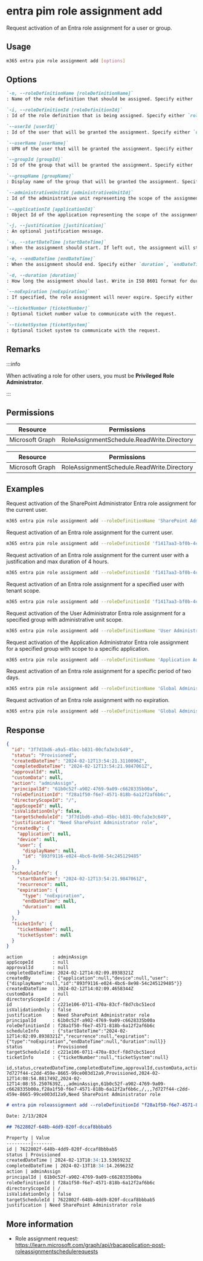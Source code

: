 
# entra pim role assignment add

Request activation of an Entra role assignment for a user or group.

## Usage

```sh
m365 entra pim role assignment add [options]
```

## Options

```md definition-list
`-n, --roleDefinitionName [roleDefinitionName]`	
: Name of the role definition that should be assigned. Specify either `roleDefinitionName` or `roleDefinitionId` but not both.

`-i, --roleDefinitionId [roleDefinitionId]`	
: Id of the role definition that is being assigned. Specify either `roleDefinitionName` or `roleDefinitionId` but not both.

`--userId [userId]`	
: Id of the user that will be granted the assignment. Specify either `userId`, `userName`, `groupId` or `groupName`. If not specified, the current user will be used.

`--userName [userName]`	
: UPN of the user that will be granted the assignment. Specify either `userId`, `userName`, `groupId` or `groupName`. If not specified, the current user will be used.

`--groupId [groupId]`
: Id of the group that will be granted the assignment. Specify either `userId`, `userName`, `groupId` or `groupName`. If not specified, the current user will be used.

`--groupName [groupName]`
: Display name of the group that will be granted the assignment. Specify either `userId`, `userName`, `groupId` or `groupName`. If not specified, the current user will be used.

`--administrativeUnitId [administrativeUnitId]`
: Id of the administrative unit representing the scope of the assignment. Specify either `administrativeUnitId` or `applicationId`. If not specified, default scope will be tenant-wide.

`--applicationId [applicationId]`
: Object Id of the application representing the scope of the assignment. Specify either `administrativeUnitId` or `applicationId`. If not specified, default scope will be tenant-wide.

`-j, --justification [justification]`
: An optional justification message.

`-s, --startDateTime [startDateTime]`
: When the assignment should start. If left out, the assignment will start from the current time.

`-e, --endDateTime [endDateTime]`
: When the assignment should end. Specify either `duration`, `endDateTime` or `noExpiration`.

`-d, --duration [duration]`
: How long the assignment should last. Write in ISO 8601 format for durations: PT3H for 3 hours. Specify either `duration`, `endDateTime` or `noExpiration`.

`--noExpiration [noExpiration]`
: If specified, the role assignment will never expire. Specify either `duration`, `endDateTime` or `noExpiration`.

`--ticketNumber [ticketNumber]`
: Optional ticket number value to communicate with the request.

`--ticketSystem [ticketSystem]`
: Optional ticket system to communicate with the request.
```

<Global />

## Remarks

:::info

When activating a role for other users, you must be **Privileged Role Administrator**.

:::

## Permissions
<Tabs>
  <TabItem value="Delegated">

  | Resource        | Permissions                                |
  |-----------------|--------------------------------------------|
  | Microsoft Graph | RoleAssignmentSchedule.ReadWrite.Directory |

  </TabItem>
  <TabItem value="Application">

  | Resource        | Permissions                                |
  |-----------------|--------------------------------------------|
  | Microsoft Graph | RoleAssignmentSchedule.ReadWrite.Directory |

  </TabItem>
</Tabs>

## Examples

Request activation of the SharePoint Administrator Entra role assignment for the current user.

```sh
m365 entra pim role assignment add --roleDefinitionName 'SharePoint Administrator'
```

Request activation of an Entra role assignment for the current user.

```sh
m365 entra pim role assignment add --roleDefinitionId 'f1417aa3-bf0b-4cc5-a845-a0b2cf11f690'
```

Request activation of an Entra role assignment for the current user with a justification and max duration of 4 hours.

```sh
m365 entra pim role assignment add --roleDefinitionId 'f1417aa3-bf0b-4cc5-a845-a0b2cf11f690' --justification 'Need Global Admin to release application xyz to production' --duration 'PT4H'
```

Request activation of an Entra role assignment for a specified user with tenant scope.

```sh
m365 entra pim role assignment add --roleDefinitionId 'f1417aa3-bf0b-4cc5-a845-a0b2cf11f690' --userId '3488d6b8-6b2e-41c3-9583-1991205323c2'
```

Request activation of the User Administrator Entra role assignment for a specified group with administrative unit scope.

```sh
m365 entra pim role assignment add --roleDefinitionName 'User Administrator' --groupId '3488d6b8-6b2e-41c3-9583-1991205323c2' --administrativeUnitId '03c4c9dc-6f0c-4c4f-a4e6-0c9ed80f54c7'
```

Request activation of the Application Administrator Entra role assignment for a specified group with scope to a specific application.

```sh
m365 entra pim role assignment add --roleDefinitionName 'Application Administrator' --groupName 'Applications admins' --applicationId '03c4c9dc-6f0c-4c4f-a4e6-0c9ed80f54c7'
```

Request activation of an Entra role assignment for a specific period of two days.

```sh
m365 entra pim role assignment add --roleDefinitionName 'Global Administrator' --userName 'admin-john@contoso.com' --startDateTime '2024-01-10T09:00:00Z' --endDateTime '2024-01-11T17:00:00Z'
```

Request activation of an Entra role assignment with no expiration.

```sh
m365 entra pim role assignment add --roleDefinitionName 'Global Administrator' --userName 'admin-john@contoso.com' --noExpiration
```

## Response

<Tabs>
  <TabItem value="JSON">

  ```json
  {
    "id": "3f7d1bd6-a9a5-45bc-b831-00cfa3e3c649",
    "status": "Provisioned",
    "createdDateTime": "2024-02-12T13:54:21.3110096Z",
    "completedDateTime": "2024-02-12T13:54:21.9847061Z",
    "approvalId": null,
    "customData": null,
    "action": "adminAssign",
    "principalId": "61b0c52f-a902-4769-9a09-c6628335b00a",
    "roleDefinitionId": "f28a1f50-f6e7-4571-818b-6a12f2af6b6c",
    "directoryScopeId": "/",
    "appScopeId": null,
    "isValidationOnly": false,
    "targetScheduleId": "3f7d1bd6-a9a5-45bc-b831-00cfa3e3c649",
    "justification": "Need SharePoint Administrator role",
    "createdBy": {
      "application": null,
      "device": null,
      "user": {
        "displayName": null,
        "id": "893f9116-e024-4bc6-8e98-54c245129485"
      }
    },
    "scheduleInfo": {
      "startDateTime": "2024-02-12T13:54:21.9847061Z",
      "recurrence": null,
      "expiration": {
        "type": "noExpiration",
        "endDateTime": null,
        "duration": null
      }
    },
    "ticketInfo": {
      "ticketNumber": null,
      "ticketSystem": null
    }
  }
  ```

  </TabItem>
  <TabItem value="Text">

  ```text
  action           : adminAssign
  appScopeId       : null
  approvalId       : null
  completedDateTime: 2024-02-12T14:02:09.8938321Z
  createdBy        : {"application":null,"device":null,"user":{"displayName":null,"id":"893f9116-e024-4bc6-8e98-54c245129485"}}
  createdDateTime  : 2024-02-12T14:02:09.4658344Z
  customData       : null
  directoryScopeId : /
  id               : c221e106-0711-470a-83cf-f8d7cbc51ecd
  isValidationOnly : false
  justification    : Need SharePoint Administrator role
  principalId      : 61b0c52f-a902-4769-9a09-c6628335b00a
  roleDefinitionId : f28a1f50-f6e7-4571-818b-6a12f2af6b6c
  scheduleInfo     : {"startDateTime":"2024-02-12T14:02:09.8938321Z","recurrence":null,"expiration":{"type":"noExpiration","endDateTime":null,"duration":null}}
  status           : Provisioned
  targetScheduleId : c221e106-0711-470a-83cf-f8d7cbc51ecd
  ticketInfo       : {"ticketNumber":null,"ticketSystem":null}
  ```

  </TabItem>
  <TabItem value="CSV">

  ```csv
  id,status,createdDateTime,completedDateTime,approvalId,customData,action,principalId,roleDefinitionId,directoryScopeId,appScopeId,isValidationOnly,targetScheduleId,justification
  7d727f44-c2dd-459e-8665-99ce003d12a9,Provisioned,2024-02-12T14:08:54.881749Z,2024-02-12T14:08:55.2507639Z,,,adminAssign,61b0c52f-a902-4769-9a09-c6628335b00a,f28a1f50-f6e7-4571-818b-6a12f2af6b6c,/,,,7d727f44-c2dd-459e-8665-99ce003d12a9,Need SharePoint Administrator role
  ```

  </TabItem>
  <TabItem value="Markdown">

  ```md
  # entra pim roleassignment add --roleDefinitionId "f28a1f50-f6e7-4571-818b-6a12f2af6b6c" --userId "61b0c52f-a902-4769-9a09-c6628335b00a" --justification "Need SharePoint Administrator role"

  Date: 2/13/2024

  ## 7622802f-648b-4dd9-820f-dccaf8bbbab5

  Property | Value
  ---------|-------
  id | 7622802f-648b-4dd9-820f-dccaf8bbbab5
  status | Provisioned
  createdDateTime | 2024-02-13T18:34:13.5365923Z
  completedDateTime | 2024-02-13T18:34:14.269623Z
  action | adminAssign
  principalId | 61b0c52f-a902-4769-9a09-c6628335b00a
  roleDefinitionId | f28a1f50-f6e7-4571-818b-6a12f2af6b6c
  directoryScopeId | /
  isValidationOnly | false
  targetScheduleId | 7622802f-648b-4dd9-820f-dccaf8bbbab5
  justification | Need SharePoint Administrator role
  ```

  </TabItem>
</Tabs>

## More information

- Role assignment request: https://learn.microsoft.com/graph/api/rbacapplication-post-roleassignmentschedulerequests